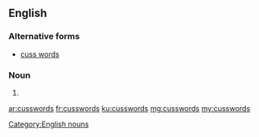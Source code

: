 ==English==

===Alternative forms===
* [[cuss words]]

===Noun===
{{head|en|plural}}

# {{plural of|cussword|lang=en}}

[[Category:English nouns]]

[[ar:cusswords]]
[[fr:cusswords]]
[[ku:cusswords]]
[[mg:cusswords]]
[[my:cusswords]]